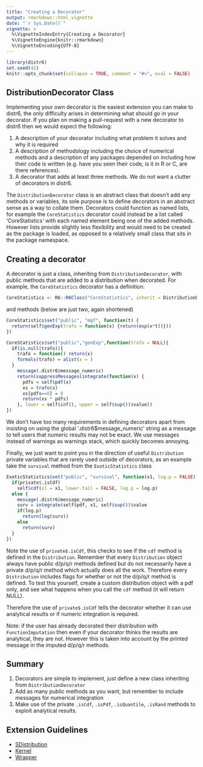 ```yaml
---
title: "Creating a Decorator"
output: rmarkdown::html_vignette
date: "`r Sys.Date()`"
vignette: >
  %\VignetteIndexEntry{Creating a Decorator}
  %\VignetteEngine{knitr::rmarkdown}
  %\VignetteEncoding{UTF-8}
---
```


```r
library(distr6)
set.seed(42)
knitr::opts_chunk$set(collapse = TRUE, comment = "#>", eval = FALSE)
```

## DistributionDecorator Class

Implementing your own decorator is the easiest extension you can make to distr6, the only difficulty arises in determining what should go in your decorator. If you plan on making a pull-request with a new decorator to distr6 then we would expect the following:

1. A description of your decorator including what problem it solves and why it is required
2. A description of methodology including the choice of numerical methods and a description of any packages depended on including how their code is written (e.g. have you seen their code, is it in R or C, are there references).
3. A decorator that adds at least three methods. We do not want a clutter of decorators in distr6.

The `DistributionDecorator` class is an abstract class that doesn't add any methods or variables, its sole purpose is to define decorators in an abstract sense as a way to collate them. Decorators could function as named lists, for example the `CoreStatistics` decorator could instead be a list called 'CoreStatistics' with each named element being one of the added methods. However lists provide slightly less flexibility and would need to be created as the package is loaded, as opposed to a relatively small class that sits in the package namespace.

## Creating a decorator

A decorator is just a class, inheriting from `DistributionDecorator`, with public methods that are added to a distribution when decorated. For example, the `CoreStatistics` decorator has a definition:

```r
CoreStatistics <- R6::R6Class("CoreStatistics", inherit = DistributionDecorator)
```

and methods (below are just two, again shortened)
```r
CoreStatistics$set("public", "mgf", function(t) {
  return(self$genExp(trafo = function(x) {return(exp(x*t))}))
})

CoreStatistics$set("public","genExp",function(trafo = NULL){
  if(is.null(trafo)){
    trafo = function() return(x)
    formals(trafo) = alist(x = )
  }
    message(.distr6$message_numeric)
    return(suppressMessages(integrate(function(x) {
      pdfs = self$pdf(x)
      xs = trafo(x)
      xs[pdfs==0] = 0
      return(xs * pdfs)
    }, lower = self$inf(), upper = self$sup())$value))
})
```

We don't have too many requirements in defining decorators apart from insisting on using the global '.distr6$message_numeric' string as a message to tell users that numeric results may not be exact. We use messages instead of warnings as warnings stack, which quickly becomes annoying.

Finally, we just want to point you in the direction of useful `Distribution` private variables that are rarely used outside of decorators, as an example take the `survival` method from the `ExoticStatistics` class

```r
ExoticStatistics$set("public", "survival", function(x1, log.p = FALSE) {
  if(private$.isCdf)
    self$cdf(x1 = x1, lower.tail = FALSE, log.p = log.p)
  else {
    message(.distr6$message_numeric)
    surv = integrate(self$pdf, x1, self$sup())$value
    if(log.p)
      return(log(surv))
    else
      return(surv)
  }
})
```

Note the use of `private$.isCdf`, this checks to see if the `cdf` method is defined in the `Distribution`. Remember that every `Distribution` object always have public d/p/q/r methods defined but do not necessarily have a private d/p/q/r method which actually does all the work. Therefore every `Distribution` includes flags for whether or not the d/p/q/r method is defined. To test this yourself, create a custom distribution object with a pdf only, and see what happens when you call the `cdf` method (it will return NULL).

Therefore the use of `private$.isCdf` tells the decorator whether it can use analytical results or if numeric integration is required.

Note: if the user has already decorated their distribution with `FunctionImputation` then even if your decorator thinks the results are analytical, they are not. However this is taken into account by the printed message in the imputed d/p/q/r methods.

## Summary

1. Decorators are simple to implement, just define a new class inheriting from `DistributionDecorator`
2. Add as many public methods as you want, but remember to include messages for numerical integration
3. Make use of the private `.isCdf`, `.isPdf`, `.isQuantile`, `.isRand` methods to exploit analytical results.


## Extension Guidelines

* [SDistribution](https://xoopr.github.io/distr6/articles/webs/create_sdistribution.html)
* [Kernel](https://xoopr.github.io/distr6/articles/webs/create_kernel.html)
* [Wrapper](https://xoopr.github.io/distr6/articles/webs/create_wrapper.html)
